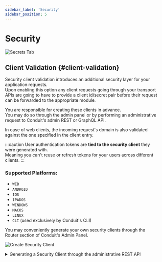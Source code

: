 ```yaml
---
sidebar_label: 'Security'
sidebar_position: 5
---
```


# Security

<div style={{textAlign: 'center'}}>

![Secrets Tab](/v0.14/modules/router/admin/security_client_view.png)

</div>


## Client Validation {#client-validation}

Security client validation introduces an additional security layer for your application requests.<br />
Upon enabling this option any client requests going through your transport APIs are going to have to provide a
client id/secret pair before their request can be forwarded to the appropriate module.

You are responsible for creating these clients in advance.<br />
You may do so through the admin panel or by performing an administrative request to Conduit's admin REST or GraphQL API.

In case of web clients, the incoming request's domain is also validated against the one specified in the client entry.

:::caution
User authentication tokens are **tied to the security client** they were generated with.<br />
Meaning you can't reuse or refresh tokens for your users across different clients.
:::

### Supported Platforms:

<!-- TODO: Screenshots + explanation on how to create these from UI -->

- `WEB`
- `ANDROID`
- `IOS`
- `IPADOS`
- `WINDOWS`
- `MACOS`
- `LINUX`
- `CLI` (used exclusively by Conduit's CLI)

You may conveniently generate your own security clients through the Router section of Conduit's Admin Panel.

<div style={{textAlign: 'center'}}>

![Create Security Client](/v0.14/modules/router/admin/security_client_create.png)

</div>

<details>
<summary>Generating a Security Client through the administrative REST API</summary>

**Security clients are generated using an administrative request.**<br />
As such, your request's `Authorization` header should contain an admin access token.

``` bash title="Request"

    curl --location --request POST 'http://localhost:3030/security/client/' \
        --header 'Authorization: Bearer eyJhbGciOiJIUzI1NiIsInR5cCI6IkpXVCJ9.eyJpZCI6IjYyMmYxZGQ5NThkZDIwMDAxNzgwNWVmYyIsImlhdCI6MTY0NzM0MjMwMiwiZXhwIjoxNjQ3NDE0MzAyfQ.trHYfxt9Wf6ohgi5PWez-dZEDaQSBBR6wu2PINveQmI' \
        --header 'masterkey: M4ST3RK3Y' \
        --header 'Content-Type: application/json' \
        --data-raw '{
        "platform": "ANDROID"
    }'
```
 ``` json title="Response"
    {
        "id": "6242b88a10a0990182773840",
        "clientId": "1c0d06679f837c3958fba2724b51dc",
        "clientSecret": "9ffd3a9041bff6aabff5fa81df8175c2406baaca6c417a165f5b66a9ad1c1e4408bc4aad895126ddc0ee007332aacf842f63ebc68eddc304a902a3f8867e9902",
        "platform": "ANDROID"
    }
 ```
</details>
